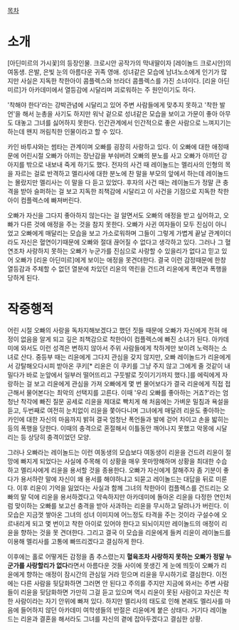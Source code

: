 [[목차]]

= 소개 =

[아딘미르의 가시꽃]의 등장인물. 크로시안 공작가의 막내딸이자 [레이놀드 크로시안]의 여동생. 은발, 은빛 눈의 아름다운 귀족 영애. 성녀같은 모습에 남녀노소에게 인기가 많지만 사실은 지독한 착한아이 콤플렉스와 브라더 콤플렉스를 가진 소녀이다. [리윤 아딘미르]가 아카데미에서 열등감에 시달리며 괴로워하는 주 원인이기도 하다.

'착해야 한다'라는 강박관념에 시달리고 있어 주변 사람들에게 맞추지 못하고 '착한 발언'을 해서 눈총을 사기도 하지만 워낙 겉으로 성녀같은 모습을 보이고 가문이 좋아 아무도 대놓고 그녀를 싫어하지 못한다. 인간관계에서 인간적으로 좋은 사람으로 느껴지기는 하는데 왠지 꺼림칙한 인물이라고 할 수 있다.

카인 바투샤와는 썸타는 관계이며 오빠를 굉장히 사랑하고 있다. 이 오빠에 대한 애정때문에 어린시절 오빠가 아끼는 장난감을 부숴버려 오빠의 분노를 사고 오빠가 아끼던 강아지를 밖으로 내보내 죽게 하기도 했다. 전자의 사건 때 레이놀드는 멜리사의 인형의 목을 자르는 걸로 반격하고 멜리사에 대한 분노에 찬 말을 부모의 앞에서 하는데 레이놀드는 몰랐지만 멜리사는 이 말을 다 듣고 있었다. 후자의 사건 때는 레이놀드가 정말 큰 충격을 받아 슬퍼하는 걸 보고 지독한 죄책감에 시달리고 이 사건을 기점으로 지독한 착한아이 컴플렉스에 빠져버린다.

오빠가 자신을 그다지 좋아하지 않는다는 걸 알면서도 오빠의 애정을 받고 싶어하고, 오빠가 다른 것에 애정을 주는 것을 참지 못한다. 오빠가 사귄 여자들이 모두 진심이 아니었고 오빠에게 매달리는 모습을 보고 가소로워하며 그들이 그렇게 가볍게 끝날 관계이더라도 자신은 혈연이기때문에 오빠와 절대 끊어질 수 없다고 생각하고 있다. 그러나 그 혈연조차 사랑하지 못하는 오빠가 누군가를 진심으로 사랑할 수 있을리가 없다고 믿고 있어 오빠가 [리윤 아딘미르]에게 보이는 애정을 못견뎌한다. 결국 이런 감정때문에 한창 열등감과 주체할 수 없던 열분에 차있던 리윤의 역린을 건드려 리윤에게 폭언과 폭행을 당하게 된다.

= 작중행적 =

어린 시절 오빠의 사랑을 독차지해보겠다고 했던 짓들 때문에 오빠가 자신에게 전혀 애정이 없음을 알게 되고 깊은 죄책감으로 착한아이 컴플렉스에 빠진 소녀가 된다. 아카데미에 와서도 이런 성격은 변하지 않아서 주위 사람들에게 착하게만 보이려 노력하는 소녀로 산다. 중등부 때는 리윤에게 그다지 관심을 갖지 않지만, 오빠 레이놀드가 리윤에게서 강탈해오다시피 받아온 쿠키[* 리윤은 이 쿠키를 그냥 주지 않고 그에게 줄 것같이 내밀다가 바로 눈앞에서 일부러 떨어뜨리고 구둣발로 짓이기기까지 했다.]를 에릭에게 자랑하는 걸 보고 리윤에게 관심을 가져 오빠에게 몇 번 물어보다가 결국 리윤에게 직접 접근해서 물어본다는 최악의 선택지를 고른다. 이때 '우리 오빠를 좋아하는 거죠?'라는 엄청난 착각에 빠진 질문 공세로 리윤을 제대로 빡치게 해 처음에는 가벼운 밀침과 욕설을 듣고, 두번째로 여전히 눈치없이 리윤을 쫓아다니며 그녀에게 매달려 리윤도 좋아하는 카인에 대한 자신의 마음까지 밝혀 결국 엄청난 폭언들과 발에 걷어 차이고 손을 밟히는 등의 폭행을 당한다. 이때의 충격으로 혼절해서 이틀동안 깨어나지 못했고 악몽에 시달리는 등 상당히 충격이었던 모양.

그러나 오빠라는 레이놀드는 이런 여동생의 모습보다 여동생이 리윤을 건드려 리윤이 절망에 빠지게 되었다는 사실에 주목해 이 상황을 매우 못마땅해하며 상황을 최대한 수습하고 멜리사에게 리윤을 용서할 것을 종용한다. 오빠가 자신에게 잘해주자 좀 기분이 좋다가 용서하란 말에 자신이 왜 용서를 해야하냐고 되묻고 레이놀드는 대답을 뒤로 미룬다. 이후 리윤이 기억을 잃었다는 사실과 함께 그녀의 착한아이 컴플렉스를 건드리는 오빠의 말 덕에 리윤을 용서하겠다고 약속하지만 아카데미에 돌아온 리윤을 다정한 연인처럼 맞이하는 오빠를 보고선 충격을 받아 사과하는 리윤을 무시하고 달려나가 버린다. 이 모습은 지금껏 쌓아온 그녀의 성녀 이미지에 어느정도 타격을 주는 것이라 구설수에 오르내리게 되고 몇 번이고 착한 아이로 있어야 한다고 되뇌이지만 레이놀드의 애정이 리윤을 향하는 것을 못 견뎌한다. 그리고 결국 이 모습을 리윤에게 들켜 리윤이 레이놀드를 이용해 멜리사를 고통에 빠뜨리겠다고 결심하게 한다.

이후에는 홀로 어떻게든 감정을 좀 추스렸는지 '''혈육조차 사랑하지 못하는 오빠가 정말 누군가를 사랑할리가 없다'''라면서 아름다운 것들 사이에 못생긴 게 눈에 띄듯이 오빠가 리윤에게 향하는 애정이 잠시간의 관심일 거라 믿으며 리윤을 무시하기로 결심한다. 이전에는 다른 사람을 뒷담화하면 그러면 안 된다고 주의를 주지만 지금에 와서는 주변 사람들이 리윤을 뒷담화하면 가만히 그걸 듣고 있으며 역시 리윤이 못된 사람이고 자신은 착한 사람이라는 자기 안위에 빠져 있다. 하지만 멜리사의 태도로 인해 본래도 멜리사를 마음에 들어하지 않던 아카데미 여학생들의 반절은 리윤에게 붙은 상태다. 거기다 레이놀드는 리윤과 결혼을 해서라도 그녀를 자신의 곁에 잡아두겠다고 결심한 상황.
